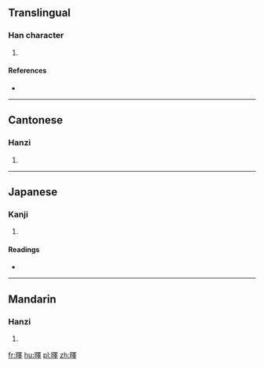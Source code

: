 ==Translingual==

===Han character===
{{Han char|rn=72|rad=日|as=13|sn=17|four=|canj=日田中十 (AWLJ)|ids=⿰[[日]][[睪]]}}

# {{defn|Han|sort=日13}}

====References====
* {{Han ref|kx=0500.260|dkj=14194|dj=0870.170|hdz=21538.100|uh=66CE|ud=26318}}

----

==Cantonese==

===Hanzi===
{{yue-hanzi|jyut=[[jik6]]|y=yik6}}

# {{defn|lang=yue|sort=日13}}

----

==Japanese==

===Kanji===
{{ja-kanji|grade=|rs=日13}}

# {{defn|lang=ja|sort=日13}}

====Readings====
* {{ja-readings|on=[[えき]] (eki), [[やく]] (yaku)|kun=[[ひかる]] (hikaru)}}

----

==Mandarin==

===Hanzi===
{{cmn-hanzi|pin=[[yì]] ([[yi4]])|wg=i<sup>4</sup>}}

# {{defn|lang=cmn|sort=日13}}

[[fr:曎]]
[[hu:曎]]
[[pl:曎]]
[[zh:曎]]